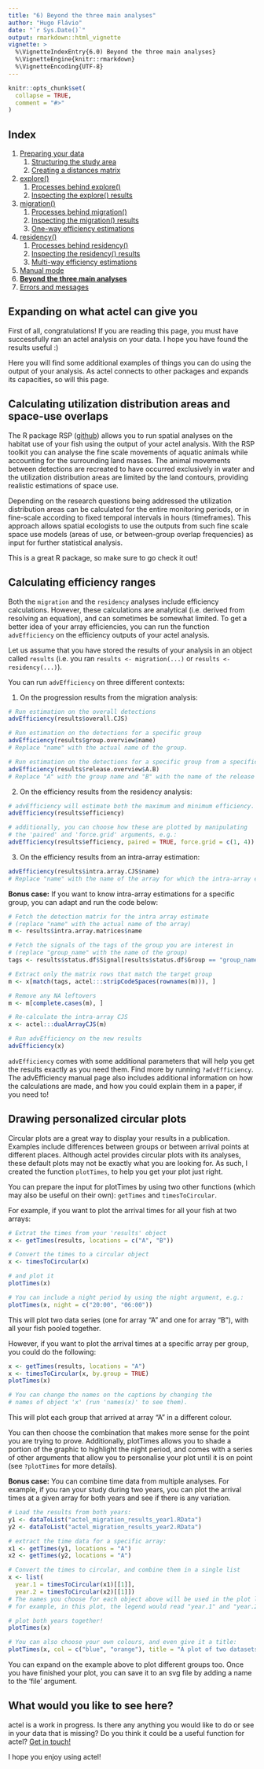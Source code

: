 ```yaml
---
title: "6) Beyond the three main analyses"
author: "Hugo Flávio"
date: "`r Sys.Date()`"
output: rmarkdown::html_vignette
vignette: >
  %\VignetteIndexEntry{6.0) Beyond the three main analyses}
  %\VignetteEngine{knitr::rmarkdown}
  %\VignetteEncoding{UTF-8}
---
```


```r
knitr::opts_chunk$set(
  collapse = TRUE,
  comment = "#>"
)
```

## Index

1. [Preparing your data](a-0_workspace_requirements.html)
    1. [Structuring the study area](a-1_study_area.html)
    1. [Creating a distances matrix](a-2_distances_matrix.html)
1. [explore()](b-0_explore.html)
    1. [Processes behind explore()](b-1_explore_processes.html)
    1. [Inspecting the explore() results](b-2_explore_results.html)
1. [migration()](c-0_migration.html)
    1. [Processes behind migration()](c-1_migration_processes.html)
    1. [Inspecting the migration() results](c-2_migration_results.html)
    1. [One-way efficiency estimations](c-3_migration_efficiency.html)
1. [residency()](d-0_residency.html)
    1. [Processes behind residency()](d-1_residency_processes.html)
    1. [Inspecting the residency() results](d-2_residency_results.html)
    1. [Multi-way efficiency estimations](d-3_residency_efficiency.html)
1. [Manual mode](e-0_manual_mode.html)
1. [__Beyond the three main analyses__](f-0_post_functions.html)
1. [Errors and messages](g-0_messages.html)

## Expanding on what actel can give you

First of all, congratulations! If you are reading this page, you must have successfully ran an actel analysis on your data. I hope you have found the results useful :)

Here you will find some additional examples of things you can do using the output of your analysis. As actel connects to other packages and expands its capacities, so will this page.

## Calculating utilization distribution areas and space-use overlaps

The R package RSP ([github](https://github.com/YuriNiella/RSP)) allows you to run spatial analyses on the habitat use of your fish using the output of your actel analysis. With the RSP toolkit you can analyse the fine scale movements of aquatic animals while accounting for the surrounding land masses. The animal movements between detections are recreated to have occurred exclusively in water and the utilization distribution areas are limited by the land contours, providing realistic estimations of space use. 

Depending on the research questions being addressed the utilization distribution areas can be calculated for the entire monitoring periods, or in fine-scale according to fixed temporal intervals in hours (timeframes). This approach allows spatial ecologists to use the outputs from such fine scale space use models (areas of use, or between-group overlap frequencies) as input for further statistical analysis.

This is a great R package, so make sure to go check it out!

## Calculating efficiency ranges

Both the `migration` and the `residency` analyses include efficiency calculations. However, these calculations are analytical (i.e. derived from resolving an equation), and can sometimes be somewhat limited. To get a better idea of your array efficiencies, you can run the function `advEfficiency` on the efficiency outputs of your actel analysis.

Let us assume that you have stored the results of your analysis in an object called `results` (i.e. you ran `results <- migration(...)` or `results <- residency(...)`).

You can run `advEfficiency` on three different contexts:

1. On the progression results from the migration analysis:

```r
# Run estimation on the overall detections
advEfficiency(results$overall.CJS)

# Run estimation on the detections for a specific group
advEfficiency(results$group.overview$name)
# Replace "name" with the actual name of the group.

# Run estimation on the detections for a specific group from a specific release site
advEfficiency(results$release.overview$A.B) 
# Replace "A" with the group name and "B" with the name of the release site.
```

2. On the efficiency results from the residency analysis:

```r
# advEfficiency will estimate both the maximum and minimum efficiency.
advEfficiency(results$efficiency)

# additionally, you can choose how these are plotted by manipulating 
# the 'paired' and 'force.grid' arguments, e.g.:
advEfficiency(results$efficiency, paired = TRUE, force.grid = c(1, 4))
```

3. On the efficiency results from an intra-array estimation:

```r
advEfficiency(results$intra.array.CJS$name)
# Replace "name" with the name of the array for which the intra-array efficiency was calculated.
```

__Bonus case:__ If you want to know intra-array estimations for a specific group, you can adapt and run the code below:

```r
# Fetch the detection matrix for the intra array estimate 
# (replace "name" with the actual name of the array)
m <- results$intra.array.matrices$name

# Fetch the signals of the tags of the group you are interest in 
# (replace "group_name" with the name of the group)
tags <- results$status.df$Signal[results$status.df$Group == "group_name"]

# Extract only the matrix rows that match the target group
m <- x[match(tags, actel:::stripCodeSpaces(rownames(m))), ]

# Remove any NA leftovers
m <- m[complete.cases(m), ]

# Re-calculate the intra-array CJS
x <- actel:::dualArrayCJS(m)

# Run advEfficiency on the new results
advEfficiency(x)
```

`advEfficiency` comes with some additional parameters that will help you get the results exactly as you need them. Find more by running `?advEfficiency`. The advEfficiency manual page also includes additional information on how the calculations are made, and how you could explain them in a paper, if you need to!

## Drawing personalized circular plots

Circular plots are a great way to display your results in a publication. Examples include differences between groups or between arrival points at different places. Although actel provides circular plots with its analyses, these default plots may not be exactly what you are looking for. As such, I created the function `plotTimes`, to help you get your plot just right.

You can prepare the input for plotTimes by using two other functions (which may also be useful on their own): `getTimes` and `timesToCircular`.

For example, if you want to plot the arrival times for all your fish at two arrays:

```r
# Extrat the times from your 'results' object
x <- getTimes(results, locations = c("A", "B"))

# Convert the times to a circular object
x <- timesToCircular(x)

# and plot it
plotTimes(x)

# You can include a night period by using the night argument, e.g.:
plotTimes(x, night = c("20:00", "06:00"))
```

This will plot two data series (one for array "A" and one for array "B"), with all your fish pooled together.

However, if you want to plot the arrival times at a specific array per group, you could do the following:

```r
x <- getTimes(results, locations = "A")
x <- timesToCircular(x, by.group = TRUE)
plotTimes(x)

# You can change the names on the captions by changing the
# names of object 'x' (run 'names(x)' to see them).
```

This will plot each group that arrived at array "A" in a different colour.

You can then choose the combination that makes more sense for the point you are trying to prove. Additionally, plotTimes allows you to shade a portion of the graphic to highlight the night period, and comes with a series of other arguments that allow you to personalise your plot until it is on point (see `?plotTimes` for more details).

__Bonus case:__ You can combine time data from multiple analyses. For example, if you ran your study during two years, you can plot the arrival times at a given array for both years and see if there is any variation.

```r
# Load the results from both years:
y1 <- dataToList("actel_migration_results_year1.RData")
y2 <- dataToList("actel_migration_results_year2.RData")

# extract the time data for a specific array:
x1 <- getTimes(y1, locations = "A")
x2 <- getTimes(y2, locations = "A")

# Convert the times to circular, and combine them in a single list
x <- list(
  year.1 = timesToCircular(x1)[[1]],
  year.2 = timesToCircular(x2)[[1]])
# The names you choose for each object above will be used in the plot legend,
# for example, in this plot, the legend would read "year.1" and "year.2".

# plot both years together!
plotTimes(x)

# You can also choose your own colours, and even give it a title:
plotTimes(x, col = c("blue", "orange"), title = "A plot of two datasets!")
```

You can expand on the example above to plot different groups too. Once you have finished your plot, you can save it to an svg file by adding a name to the 'file' argument.

## What would you like to see here?

actel is a work in progress. Is there any anything you would like to do or see in your data that is missing? Do you think it could be a useful function for actel? [Get in touch!](mailto:hdmfla@aqua.dtu.dk)

I hope you enjoy using actel!


